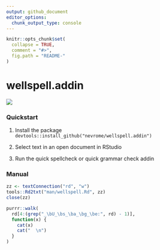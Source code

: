 ```yaml
---
output: github_document
editor_options: 
  chunk_output_type: console
---
```


<!-- README.md is generated from README.Rmd. Please edit that file -->

```r
knitr::opts_chunk$set(
  collapse = TRUE,
  comment = "#>",
  fig.path = "README-"
)
```

# wellspell.addin

![](https://github.com/nevrome/wellspell.addin/raw/master/inst/gif/dracula.gif)

### Quickstart

1. Install the package `devtools::install_github("nevrome/wellspell.addin")`

2. Select text in an open document in RStudio

3. Run the quick spellcheck or quick grammar check addin

### Manual

```r
zz <- textConnection("rd", "w")
tools::Rd2txt("man/wellspell.Rd", zz)
close(zz)

purrr::walk(
  rd[4:(grep("_\bU_\bs_\ba_\bg_\be:", rd) - 1)],
  function(x) {
    cat(x)
    cat("  \n")
  }
)
```

